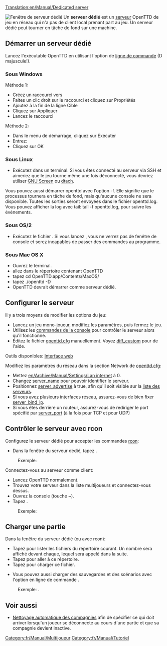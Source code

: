 [[Translation:en/Manual/Dedicated server]]

[[File:en/Manual/Dedicated server.png|right|frame|Fenêtre de serveur dédié]]
Un '''serveur dédié''' est un [[fr/Manual/Serveur|serveur]] OpenTTD de jeu en réseau qui n'a pas de client local prenant part au jeu. Un serveur dédié peut tourner en tâche de fond sur une machine.

==Démarrer un serveur dédié==
Lancez l'exécutable OpenTTD en utilisant l'option de [[fr/Manual/Ligne de commande|ligne de commande]] {{en/C|-D|}} (D majuscule!).

===Sous Windows===
Méthode 1:
*Créez un raccourci vers {{en/C|openttd.exe|}}
*Faites un clic droit sur le raccourci et cliquez sur Propriétés
*Ajoutez {{en/C|-D|}} à la fin de la ligne Cible
*Cliquez sur Appliquer
*Lancez le raccourci


Méthode 2:
*Dans le menu de démarrage, cliquez sur Exécuter
*Entrez: {{en/C|"c:\(chemin de openttd)\openttd.exe" -D|}}
*Cliquez sur OK

===Sous Linux===
*Exécutez {{en/C|openttd -D|}} dans un terminal. Si vous êtes connecté au serveur via SSH et aimeriez que le jeu tourne même une fois déconnecté, vous devriez utiliser [http://www.gnu.org/software/screen/ GNU Screen] ou [http://dtach.sourceforge.net/ dtach].

Vous pouvez aussi démarrer openttd avec l'option -f. Elle signifie que le processus tournera en tâche de fond, mais qu'aucune console ne sera disponible. Toutes les sorties seront envoyées dans le fichier openttd.log. Vous pouvez afficher la log avec tail: tail -f openttd.log, pour suivre les événements.

===Sous OS/2===
*Exécutez le fichier {{en/C|dedicated.cmd|}}. Si vous lancez {{en/C|openttd -D|}}, vous ne verrez pas de fenêtre de console et serez incapables de passer des commandes au programme.

===Sous Mac OS X===
*Ouvrez le terminal.
*allez dans le répertoire contenant OpenTTD
*tapez cd OpenTTD.app/Contents/MacOS/
*tapez ./openttd -D
*OpenTTD devrait démarrer comme serveur dédié.

==Configurer le serveur==
Il y a trois moyens de modifier les options du jeu:
*Lancez un jeu mono-joueur, modifiez les paramètres, puis fermez le jeu.
*Utilisez les [[fr/Manual/Console#commandes-de-la-console|commandes de la console]] pour contrôler le serveur alors qu'il fonctionne.
*Éditez le fichier [[fr/Archive/Manual/Settings/Openttd.cfg|openttd.cfg]] manuellement. Voyez [[fr/Archive/Manual/Settings/Difficulté personnalisée|diff_custom]] pour de l'aide.
Outils disponibles: [http://www.tt-forums.net/viewtopic.php?f=29&t=33967 Interface web]


Modifiez les paramètres du réseau dans la section Network de [[fr/Archive/Manual/Settings/Openttd.cfg|openttd.cfg]]:
*Mettez [[en/Archive/Manual/Settings/Lan internet]] à 0.
*Changez [[fr/Archive/Manual/Settings/Nom du serveur|server_name]] pour pouvoir identifier le serveur.
*Positionnez [[fr/Archive/Manual/Settings/Annonce du serveur|server_advertise]] à true, afin qu'il soit visible sur la [[fr/Liste des serveurs|liste des serveurs]].
*Si vous avez plusieurs interfaces réseau, assurez-vous de bien fixer [[fr/Archive/Manual/Settings/Adresse IP de lien du serveur|server_bind_ip]].
*Si vous êtes derrière un routeur, assurez-vous de rediriger le port spécifié par [[fr/Archive/Manual/Settings/Port du serveur|server_port]] (à la fois pour TCP et pour UDP)

==Contrôler le serveur avec rcon==
Configurez le serveur dédié pour accepter les commandes [[fr/Manual/Console#commandes-de-la-console|rcon]]:
*Dans la fenêtre du serveur dédié, tapez {{en/C|rcon_pw <mot-de-passe>|}}. 
:Exemple: {{en/C|rcon_pw x8na7f|}}


Connectez-vous au serveur comme client:
*Lancez OpenTTD normalement.
*Trouvez votre serveur dans la liste multijoueurs et connectez-vous dessus.
*Ouvrez la console (touche ~).
*Tapez {{en/C|rcon <mot-de-passe> "<commande>"|}}. 
:Exemple: {{en/C|rcon x8na7f "kick 5"|}}

==Charger une partie==
Dans la fenêtre du serveur dédié (ou avec rcon):
*Tapez {{en/C|ls|}} pour lister les fichiers du répertoire courant. Un nombre sera affiché devant chaque, lequel sera appelé {{en/C|<nombre>|}} dans la suite.
*Tapez {{en/C|cd <nombre>|}} pour aller à ce répertoire.
*Tapez {{en/C|load <nombre>|}} pour charger ce fichier.

*Vous pouvez aussi charger des sauvegardes et des scénarios avec l'option en ligne de commande {{en/C|-g "<nom-fichier>"|}}.
:Exemple: {{en/C|openttd.exe -D -g "scenario/echo.scn"|}}.

==Voir aussi==
*[[fr/Archive/Manual/Settings/Auto-nettoyage des compagnies|Nettoyage automatique des compagnies]] afin de spécifier ce qui doit arriver lorsqu'un joueur se déconnecte au cours d'une partie et que sa compagnie devient inactive.

[[Category:fr/Manual/Multijoueur]]
[[Category:fr/Manual/Tutoriel]]